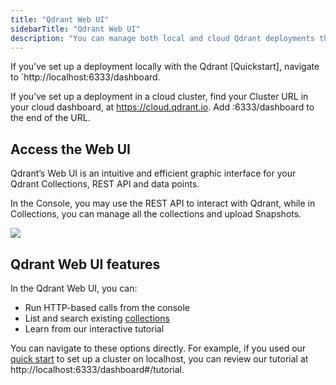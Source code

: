 ---
title: "Qdrant Web UI"
sidebarTitle: "Qdrant Web UI"
description: "You can manage both local and cloud Qdrant deployments through the Web UI."
---



If you’ve set up a deployment locally with the Qdrant [Quickstart], navigate to `http://localhost:6333/dashboard.

If you’ve set up a deployment in a cloud cluster, find your Cluster URL in your cloud dashboard, at https://cloud.qdrant.io. Add :6333/dashboard to the end of the URL.

## Access the Web UI

Qdrant’s Web UI is an intuitive and efficient graphic interface for your Qdrant Collections, REST API and data points.

In the Console, you may use the REST API to interact with Qdrant, while in Collections, you can manage all the collections and upload Snapshots.
<Frame>
<img src="/images/web-ui.png"/>
</Frame>

## Qdrant Web UI features

In the Qdrant Web UI, you can:

- Run HTTP-based calls from the console
- List and search existing [collections]()
- Learn from our interactive tutorial

You can navigate to these options directly. For example, if you used our [quick start]() to set up a cluster on localhost, you can review our tutorial at http://localhost:6333/dashboard#/tutorial.

